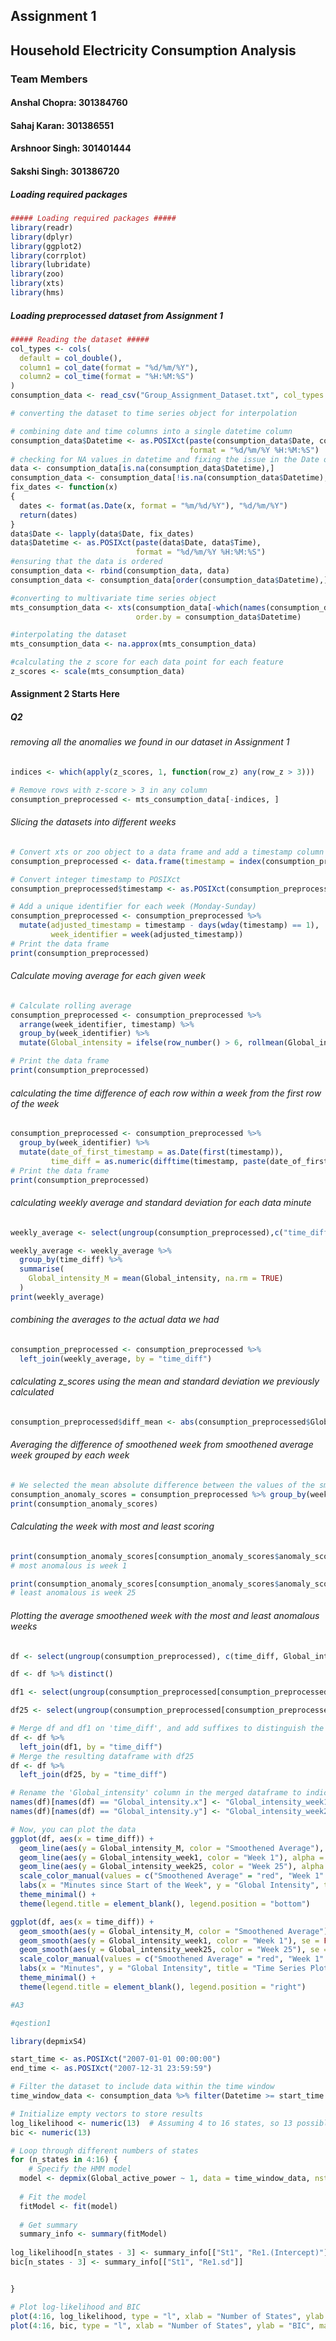## Assignment 1

## Household Electricity Consumption Analysis

### Team Members

#### Anshal Chopra: 301384760

#### Sahaj Karan: 301386551

#### Arshnoor Singh: 301401444

#### Sakshi Singh: 301386720

##### Loading required packages

```r
##### Loading required packages #####
library(readr)
library(dplyr)
library(ggplot2)
library(corrplot)
library(lubridate)
library(zoo)
library(xts)
library(hms)
```

##### Loading preprocessed dataset from Assignment 1

```r
##### Reading the dataset #####
col_types <- cols(
  default = col_double(),
  column1 = col_date(format = "%d/%m/%Y"),
  column2 = col_time(format = "%H:%M:%S")
)
consumption_data <- read_csv("Group_Assignment_Dataset.txt", col_types = col_types )

# converting the dataset to time series object for interpolation

# combining date and time columns into a single datetime column
consumption_data$Datetime <- as.POSIXct(paste(consumption_data$Date, consumption_data$Time), 
                                        format = "%d/%m/%Y %H:%M:%S")
# checking for NA values in datetime and fixing the issue in the Date or Time columns 
data <- consumption_data[is.na(consumption_data$Datetime),]
consumption_data <- consumption_data[!is.na(consumption_data$Datetime),]
fix_dates <- function(x)
{
  dates <- format(as.Date(x, format = "%m/%d/%Y"), "%d/%m/%Y")
  return(dates)
}
data$Date <- lapply(data$Date, fix_dates)
data$Datetime <- as.POSIXct(paste(data$Date, data$Time), 
                            format = "%d/%m/%Y %H:%M:%S")
#ensuring that the data is ordered
consumption_data <- rbind(consumption_data, data)
consumption_data <- consumption_data[order(consumption_data$Datetime),]

#converting to multivariate time series object
mts_consumption_data <- xts(consumption_data[-which(names(consumption_data) %in% c("Date", "Time", "Datetime"))],
                            order.by = consumption_data$Datetime)

#interpolating the dataset
mts_consumption_data <- na.approx(mts_consumption_data)

#calculating the z score for each data point for each feature
z_scores <- scale(mts_consumption_data)

```

#### Assignment 2 Starts Here

##### Q2

###### removing all the anomalies we found in our dataset in Assignment 1

```r
indices <- which(apply(z_scores, 1, function(row_z) any(row_z > 3)))

# Remove rows with z-score > 3 in any column
consumption_preprocessed <- mts_consumption_data[-indices, ]
```

###### Slicing the datasets into different weeks

```r

# Convert xts or zoo object to a data frame and add a timestamp column
consumption_preprocessed <- data.frame(timestamp = index(consumption_preprocessed), coredata(consumption_preprocessed))

# Convert integer timestamp to POSIXct
consumption_preprocessed$timestamp <- as.POSIXct(consumption_preprocessed$timestamp, origin="1970-01-01")

# Add a unique identifier for each week (Monday-Sunday)
consumption_preprocessed <- consumption_preprocessed %>%
  mutate(adjusted_timestamp = timestamp - days(wday(timestamp) == 1),
         week_identifier = week(adjusted_timestamp))
# Print the data frame
print(consumption_preprocessed)
```

###### Calculate moving average for each given week

```r
# Calculate rolling average
consumption_preprocessed <- consumption_preprocessed %>%
  arrange(week_identifier, timestamp) %>%
  group_by(week_identifier) %>%
  mutate(Global_intensity = ifelse(row_number() > 6, rollmean(Global_intensity, k = 7, fill = Global_intensity), Global_intensity))

# Print the data frame
print(consumption_preprocessed)
```

###### calculating the time difference of each row within a week from the first row of the week

```r
consumption_preprocessed <- consumption_preprocessed %>%
  group_by(week_identifier) %>%
  mutate(date_of_first_timestamp = as.Date(first(timestamp)),
         time_diff = as.numeric(difftime(timestamp, paste(date_of_first_timestamp, "00:00:00"), units = "mins")))
# Print the data frame
print(consumption_preprocessed)
```

###### calculating weekly average and standard deviation for each data minute

```r
weekly_average <- select(ungroup(consumption_preprocessed),c("time_diff", "Global_intensity"))

weekly_average <- weekly_average %>%
  group_by(time_diff) %>%
  summarise(
    Global_intensity_M = mean(Global_intensity, na.rm = TRUE)
  )
print(weekly_average)
```

###### combining the averages to the actual data we had

```r
consumption_preprocessed <- consumption_preprocessed %>%
  left_join(weekly_average, by = "time_diff")
```

###### calculating z_scores using the mean and standard deviation we previously calculated

```r
consumption_preprocessed$diff_mean <- abs(consumption_preprocessed$Global_intensity - consumption_preprocessed$Global_intensity_M)
```

###### Averaging the difference of smoothened week from smoothened average week grouped by each week

```r
# We selected the mean absolute difference between the values of the smoothed week and the smoothed average week as our metric. This choice allows us to quantify, on average, the deviation of data points from the weekly average. In the context of anomalies, this metric is particularly useful. It provides a measure of how “abnormal” each week is compared to a typical (average) week. A larger value would suggest a higher degree of anomaly in the data for that week, indicating a significant departure from the norm. Conversely, a smaller value suggests that the week’s data points are close to the average, indicating a more “normal” week. This approach allows us to detect and quantify anomalies in a time series effectively
consumption_anomaly_scores = consumption_preprocessed %>% group_by(week_identifier) %>% summarise(anomaly_scores = mean(diff_mean))
print(consumption_anomaly_scores)
```

###### Calculating the week with most and least scoring

```r
print(consumption_anomaly_scores[consumption_anomaly_scores$anomaly_scores == max(consumption_anomaly_scores$anomaly_scores),])
# most anomalous is week 1

print(consumption_anomaly_scores[consumption_anomaly_scores$anomaly_scores == min(consumption_anomaly_scores$anomaly_scores),])
# least anomalous is week 25
```

###### Plotting the average smoothened week with the most and least anomalous weeks

```r

df <- select(ungroup(consumption_preprocessed), c(time_diff, Global_intensity_M))

df <- df %>% distinct()

df1 <- select(ungroup(consumption_preprocessed[consumption_preprocessed$week_identifier == 1,]), c(time_diff, Global_intensity))

df25 <- select(ungroup(consumption_preprocessed[consumption_preprocessed$week_identifier == 25,]), c(time_diff, Global_intensity))

# Merge df and df1 on 'time_diff', and add suffixes to distinguish the 'Global_intensity' columns
df <- df %>%
  left_join(df1, by = "time_diff")
# Merge the resulting dataframe with df25
df <- df %>%
  left_join(df25, by = "time_diff")

# Rename the 'Global_intensity' column in the merged dataframe to indicate it's from 'Week 25'
names(df)[names(df) == "Global_intensity.x"] <- "Global_intensity_week1"
names(df)[names(df) == "Global_intensity.y"] <- "Global_intensity_week25"

# Now, you can plot the data
ggplot(df, aes(x = time_diff)) +
  geom_line(aes(y = Global_intensity_M, color = "Smoothened Average"), alpha = 1) +
  geom_line(aes(y = Global_intensity_week1, color = "Week 1"), alpha = 1) +
  geom_line(aes(y = Global_intensity_week25, color = "Week 25"), alpha = 1) +
  scale_color_manual(values = c("Smoothened Average" = "red", "Week 1" = "orange", "Week 25" = "darkgreen")) +
  labs(x = "Minutes since Start of the Week", y = "Global Intensity", title = "Time Series Plot", color = "Legend") +
  theme_minimal() +
  theme(legend.title = element_blank(), legend.position = "bottom")


```

```r
ggplot(df, aes(x = time_diff)) +
  geom_smooth(aes(y = Global_intensity_M, color = "Smoothened Average"), se = FALSE, linetype = "solid", size = 0.75) +
  geom_smooth(aes(y = Global_intensity_week1, color = "Week 1"), se = FALSE, linetype = "solid", size = 0.75) +
  geom_smooth(aes(y = Global_intensity_week25, color = "Week 25"), se = FALSE, linetype = "solid", size = 0.75) +
  scale_color_manual(values = c("Smoothened Average" = "red", "Week 1" = "orange", "Week 25" = "darkgreen")) +
  labs(x = "Minutes", y = "Global Intensity", title = "Time Series Plot", color = "Legend") +
  theme_minimal() +
  theme(legend.title = element_blank(), legend.position = "right")
```
```r

#A3

#qestion1

library(depmixS4)  

start_time <- as.POSIXct("2007-01-01 00:00:00")
end_time <- as.POSIXct("2007-12-31 23:59:59")

# Filter the dataset to include data within the time window
time_window_data <- consumption_data %>% filter(Datetime >= start_time & Datetime <= end_time)

# Initialize empty vectors to store results
log_likelihood <- numeric(13)  # Assuming 4 to 16 states, so 13 possible states
bic <- numeric(13)

# Loop through different numbers of states
for (n_states in 4:16) {
    # Specify the HMM model
  model <- depmix(Global_active_power ~ 1, data = time_window_data, nstates = n_states, ntimes = nrow(time_window_data))
  
  # Fit the model
  fitModel <- fit(model)
  
  # Get summary
  summary_info <- summary(fitModel)
  
log_likelihood[n_states - 3] <- summary_info[["St1", "Re1.(Intercept)"]]
bic[n_states - 3] <- summary_info[["St1", "Re1.sd"]]


}
```
```r

# Plot log-likelihood and BIC
plot(4:16, log_likelihood, type = "l", xlab = "Number of States", ylab = "Log-Likelihood", main = "Log-Likelihood vs. Number of States")
plot(4:16, bic, type = "l", xlab = "Number of States", ylab = "BIC", main = "BIC vs. Number of States")
```
